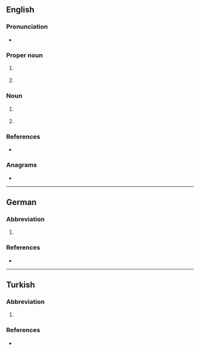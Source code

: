 {{also|vb|vb.}}
==English==

===Pronunciation===
* {{audio|en|en-au-VB.ogg|Audio (AU)}}

===Proper noun===
{{en-proper noun}}

# {{lb|en|Australia}} {{initialism of|en|{{w|Victoria Bitter}}|nodot=1}} {{gloss|an Australian brand of beer}}
# {{lb|en|programming}} {{initialism of|en|Visual Basic|nodot=1}} {{gloss|a programming language}}

===Noun===
{{en-noun}}

# {{lb|en|chemistry}} {{initialism of|en|valence bond}}
# {{lb|en|physics}} {{initialism of|en|valence band}}

===References===
* {{pedia}}

===Anagrams===
* {{anagrams|en|a=bv|BV}}

----

==German==

===Abbreviation===
{{rfc-header|de|Abbreviation}}
{{head|de|abbreviation}}

# {{abbreviation of|de|[[Vereinbarung]] or [[Verhandlungsbasis]]}}

===References===
* {{pedia|lang=de}}

----

==Turkish==

===Abbreviation===
{{rfc-header|tr|Abbreviation}}
{{head|tr|abbreviation}}

# {{abbreviation of|tr|[[vakıf|Vakıflar]] [[banka|Bankası]]}}

===References===
* {{pedia|lang=tr}}
